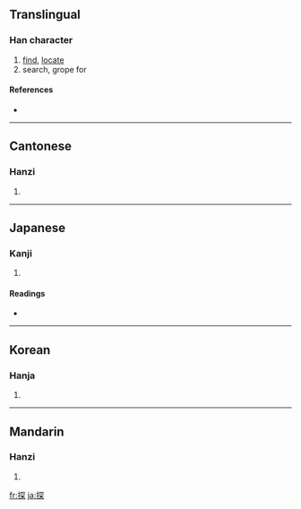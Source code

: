 ==Translingual==

===Han character===
{{Han char|rn=64|rad=手|as=08|sn=11|four=5709<sub>4</sub>|canj=手月金木 (QBCD)|ids=⿰[[扌]]⿱[[㓁]][[木]]}}

# [[find]], [[locate]]
# search, grope for

====References====
* {{Han ref|kx=0438.140|dkj=12276|dj=0788.120|hdz=31907.060|uh=63A2|ud=25506|bh=B1B4|bd=45492}}

----

==Cantonese==

===Hanzi===
{{yue-hanzi|jyut=|y=taam3}}

# {{defn|Cantonese}}

----

==Japanese==

===Kanji===
{{ja-kanji|grade=6|rs=手08}}

# {{defn|Japanese}}

====Readings====
* {{ja-readings|on=[[たん]] (tan)|kun=[[さぐる]] (saguru), [[さがす]] (sagasu)}}

----

==Korean==

===Hanja===
{{ko-hanja|hangeul=탐|eumhun=|rv=tam|mr=t'am|y=tham}}

# {{defn|Korean}}

----

==Mandarin==

===Hanzi===
{{cmn-hanzi|pin=[[tàn]] ([[tan4]])|wg=t'an<sup>4</sup>}}

# {{defn|Mandarin}}

[[fr:探]]
[[ja:探]]